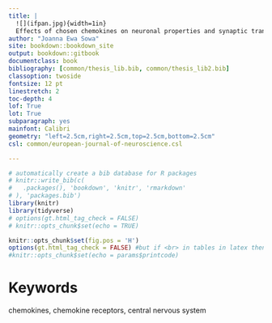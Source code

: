 ```yaml
--- 
title: |
  ![](ifpan.jpg){width=1in}  
  Effects of chosen chemokines on neuronal properties and synaptic transmission in central and basolateral complex of the rat amygdala
author: "Joanna Ewa Sowa"
site: bookdown::bookdown_site
output: bookdown::gitbook
documentclass: book
bibliography: [common/thesis_lib.bib, common/thesis_lib2.bib]
classoption: twoside
fontsize: 12 pt
linestretch: 2
toc-depth: 4
lof: True
lot: True
subparagraph: yes
mainfont: Calibri
geometry: "left=2.5cm,right=2.5cm,top=2.5cm,bottom=2.5cm"
csl: common/european-journal-of-neuroscience.csl

---
```


```r
# automatically create a bib database for R packages
# knitr::write_bib(c(
#   .packages(), 'bookdown', 'knitr', 'rmarkdown'
# ), 'packages.bib')
library(knitr)
library(tidyverse)
# options(gt.html_tag_check = FALSE)
# knitr::opts_chunk$set(echo = TRUE)

knitr::opts_chunk$set(fig.pos = 'H')
options(gt.html_tag_check = FALSE) #but if <br> in tables in latex then remove this output
#knitr::opts_chunk$set(echo = params$printcode)
```


# Keywords{- .unlisted .unnumbered}

chemokines, chemokine receptors, central nervous system 
